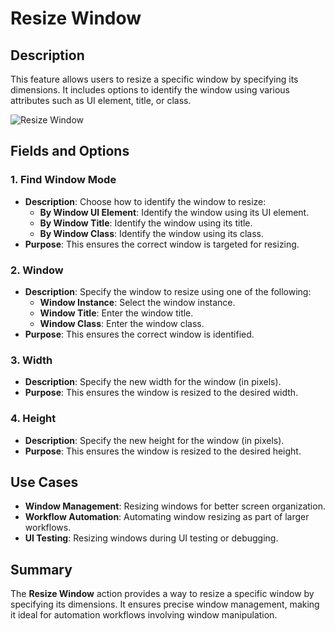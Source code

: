 # Resize Window  

## Description

This feature allows users to resize a specific window by specifying its dimensions. It includes options to identify the window using various attributes such as UI element, title, or class.  

![Resize Window](../../../assets/ui-automation/resize-window.png)  

## Fields and Options  

### 1. **Find Window Mode** 

- **Description**: Choose how to identify the window to resize:  
  - **By Window UI Element**: Identify the window using its UI element.  
  - **By Window Title**: Identify the window using its title.  
  - **By Window Class**: Identify the window using its class.  
- **Purpose**: This ensures the correct window is targeted for resizing.  

### 2. **Window** 

- **Description**: Specify the window to resize using one of the following:  
  - **Window Instance**: Select the window instance.  
  - **Window Title**: Enter the window title.  
  - **Window Class**: Enter the window class.  
- **Purpose**: This ensures the correct window is identified.  

### 3. **Width** 

- **Description**: Specify the new width for the window (in pixels).  
- **Purpose**: This ensures the window is resized to the desired width.  

### 4. **Height** 

- **Description**: Specify the new height for the window (in pixels).  
- **Purpose**: This ensures the window is resized to the desired height. 

## Use Cases

- **Window Management**: Resizing windows for better screen organization.  
- **Workflow Automation**: Automating window resizing as part of larger workflows.  
- **UI Testing**: Resizing windows during UI testing or debugging.  

## Summary

The **Resize Window** action provides a way to resize a specific window by specifying its dimensions. It ensures precise window management, making it ideal for automation workflows involving window manipulation.  